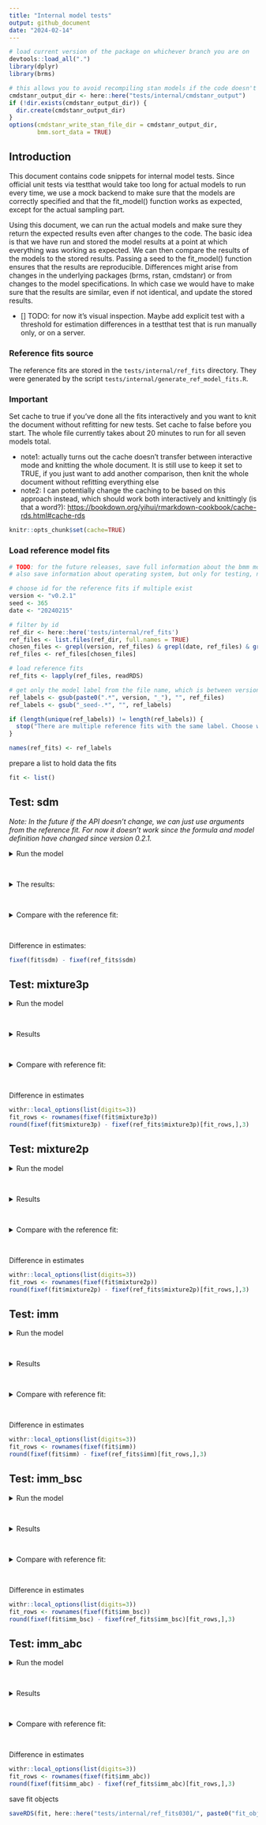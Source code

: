 ```yaml
---
title: "Internal model tests"
output: github_document
date: "2024-02-14"
---
```


```r
# load current version of the package on whichever branch you are on
devtools::load_all(".")
library(dplyr)
library(brms)

# this allows you to avoid recompiling stan models if the code doesn't change
cmdstanr_output_dir <- here::here("tests/internal/cmdstanr_output")
if (!dir.exists(cmdstanr_output_dir)) {
  dir.create(cmdstanr_output_dir)
}
options(cmdstanr_write_stan_file_dir = cmdstanr_output_dir,
        bmm.sort_data = TRUE)
```

## Introduction

This document contains code snippets for internal model tests. Since official unit tests via testthat would take too long for actual models to run every time, we use a mock backend to make sure that the models are correctly specified and that the fit_model() function works as expected, except for the actual sampling part.

Using this document, we can run the actual models and make sure they return the expected results even after changes to the code. The basic idea is that we have run and stored the model results at a point at which everything was working as expected. We can then compare the results of the models to the stored results. Passing a seed to the fit_model() function ensures that the results are reproducible. Differences might arise from changes in the underlying packages (brms, rstan, cmdstanr) or from changes to the model specifications. In which case we would have to make sure that the results are similar, even if not identical, and update the stored results.

-   [] TODO: for now it's visual inspection. Maybe add explicit test with a threshold for estimation differences in a testthat test that is run manually only, or on a server.

### Reference fits source

The reference fits are stored in the `tests/internal/ref_fits` directory. They were generated by the script `tests/internal/generate_ref_model_fits.R`.

### Important

Set cache to true if you've done all the fits interactively and you want to knit the document without refitting for new tests. Set cache to false before you start. The whole file currently takes about 20 minutes to run for all seven models total.

-   note1: actually turns out the cache doesn't transfer between interactive mode and knitting the whole document. It is still use to keep it set to TRUE, if you just want to add another comparison, then knit the whole document without refitting everything else
-   note2: I can potentially change the caching to be based on this approach instead, which should work both interactively and knittingly (is that a word?): <https://bookdown.org/yihui/rmarkdown-cookbook/cache-rds.html#cache-rds>

```r
knitr::opts_chunk$set(cache=TRUE)
```

### Load reference model fits

```r
# TODO: for the future releases, save full information about the bmm model components in the reference fits
# also save information about operating system, but only for testing, not for general usage

# choose id for the reference fits if multiple exist
version <- "v0.2.1"
seed <- 365
date <- "20240215"

# filter by id
ref_dir <- here::here('tests/internal/ref_fits')
ref_files <- list.files(ref_dir, full.names = TRUE)
chosen_files <- grepl(version, ref_files) & grepl(date, ref_files) & grepl(paste0("seed-",seed), ref_files)
ref_files <- ref_files[chosen_files]

# load reference fits
ref_fits <- lapply(ref_files, readRDS)

# get only the model label from the file name, which is between version_ and _seed, 
ref_labels <- gsub(paste0(".*", version, "_"), "", ref_files)
ref_labels <- gsub("_seed-.*", "", ref_labels)

if (length(unique(ref_labels)) != length(ref_labels)) {
  stop("There are multiple reference fits with the same label. Choose which files to keep manually")
}

names(ref_fits) <- ref_labels
```

prepare a list to hold data the fits

```r
fit <- list()
```

## Test: sdm

*Note: In the future if the API doesn't change, we can just use arguments from the reference fit. For now it doesn't work since the formula and model definition have changed since version 0.2.1.*

<details>

<summary>Run the model</summary>

```r
data <- ref_fits$sdm$data

formula <- bmf(c ~ 0 + SetSize,
               kappa ~ 1)

model <- sdm('dev_rad')

fit$sdm <- fit_model(formula, data, model,
                           parallel = TRUE,
                           chains = 4,
                           iter = 500,
                           refresh = 500,
                           init = 1,
                           silent = 2,
                           backend = 'cmdstanr',
                           seed = seed)
```

</details>

</br>

<details>

<summary>The results:</summary>

```r
summary(fit$sdm)
```

</details>

</br>

<details>

<summary>Compare with the reference fit:</summary>

```r
summary(ref_fits$sdm)
```

</details>

</br>

Difference in estimates:

```r
fixef(fit$sdm) - fixef(ref_fits$sdm)
```

## Test: mixture3p

<details>

<summary>Run the model</summary>

```r
data <- ref_fits$mixture3p$data

formula <- bmf(thetat ~ 0 + SetSize,
               thetant ~ 0 + SetSize,
               kappa ~ 0 + SetSize)

model <- mixture3p(resp_error = 'dev_rad',
                   nt_features = paste0("Item", 2:4,"_Col_rad"),
                   set_size = "SetSize")

fit$mixture3p <- fit_model(formula, data, model,
                           parallel = TRUE,
                           chains = 4,
                           iter = 500,
                           refresh = 500,
                           init = 1,
                           silent = 2,
                           backend = 'cmdstanr',
                           seed = seed)
```

</details>

</br>

<details>

<summary>Results</summary>

```r
summary(fit$mixture3p)
```

</details>

</br>

<details>

<summary>Compare with reference fit:</summary>

```r
ref_fits$mixture3p
```

</details>

</br>

Difference in estimates

```r
withr::local_options(list(digits=3))
fit_rows <- rownames(fixef(fit$mixture3p))
round(fixef(fit$mixture3p) - fixef(ref_fits$mixture3p)[fit_rows,],3)
```

## Test: mixture2p

<details>

<summary>Run the model</summary>

```r
data <- ref_fits$mixture2p$data

formula <- bmf(thetat ~ 0 + SetSize,
               kappa ~ 0 + SetSize)

model <- mixture2p(resp_error = 'dev_rad')

fit$mixture2p <- fit_model(formula, data, model,
                           parallel = TRUE,
                           chains = 4,
                           iter = 2000,
                           refresh = 500,
                           init = 1,
                           silent = 2,
                           backend = 'cmdstanr',
                           seed = seed)
```

</details>

</br>

<details>

<summary>Results</summary>

```r
summary(fit$mixture2p)
```

</details>

</br>

<details>

<summary>Compare with the reference fit:</summary>

```r
summary(ref_fits$mixture2p)
```

</details>

</br>

Difference in estimates

```r
withr::local_options(list(digits=3))
fit_rows <- rownames(fixef(fit$mixture2p))
round(fixef(fit$mixture2p) - fixef(ref_fits$mixture2p)[fit_rows,],3)
```

## Test: imm

<details>

<summary>Run the model</summary>

```r
data <- ref_fits$imm$data

formula <- bmf(a ~ 0 + SetSize,
               c ~ 0 + SetSize,
               s ~ 0 + SetSize,
               kappa ~ 0 + SetSize)

model <- imm(resp_error = 'dev_rad',
                 nt_features = paste0("Item", 2:4,"_Col_rad"),
                 nt_distances = paste0("Item", 2:4,"_Pos_rad"),
                 set_size = "SetSize")

fit$imm <- fit_model(formula, data, model,
                           parallel = TRUE,
                           chains = 4,
                           iter = 500,
                           refresh = 500,
                           init = 1,
                           silent = 2,
                           backend = 'cmdstanr',
                           seed = seed)
```

</details>

</br>

<details>

<summary>Results</summary>

```r
summary(fit$imm)
```

</details>

</br>

<details>

<summary>Compare with reference fit:</summary>

```r
ref_fits$imm
```

</details>

</br>

Difference in estimates

```r
withr::local_options(list(digits=3))
fit_rows <- rownames(fixef(fit$imm))
round(fixef(fit$imm) - fixef(ref_fits$imm)[fit_rows,],3)
```

## Test: imm_bsc

<details>

<summary>Run the model</summary>

```r
data <- ref_fits$imm_bsc$data

formula <- bmf(c ~ 0 + SetSize,
               s ~ 0 + SetSize,
               kappa ~ 0 + SetSize)

model <- imm_bsc(resp_error = 'dev_rad',
                nt_features = paste0("Item", 2:4,"_Col_rad"),
                nt_distances = paste0("Item", 2:4,"_Pos_rad"),
                set_size = "SetSize")

fit$imm_bsc <- fit_model(formula, data, model,
                        parallel = TRUE,
                        chains = 4,
                        iter = 500,
                        refresh = 500,
                        init = 1,
                        silent = 2,
                        backend = 'cmdstanr',
                        seed = seed)
```

</details>

</br>

<details>

<summary>Results</summary>

```r
summary(fit$imm_bsc)
```

</details>

</br>

<details>

<summary>Compare with reference fit:</summary>

```r
ref_fits$imm_bsc
```

</details>

</br>

Difference in estimates

```r
withr::local_options(list(digits=3))
fit_rows <- rownames(fixef(fit$imm_bsc))
round(fixef(fit$imm_bsc) - fixef(ref_fits$imm_bsc)[fit_rows,],3)
```

## Test: imm_abc

<details>

<summary>Run the model</summary>

```r
data <- ref_fits$imm_abc$data

formula <- bmf(a ~ 0 + SetSize,
               c ~ 0 + SetSize,
               kappa ~ 0 + SetSize)

model <- imm(resp_error = 'dev_rad',
             nt_features = paste0("Item", 2:4,"_Col_rad"),
             set_size = "SetSize",
             version = "abc")

fit$imm_abc <- fit_model(formula, data, model,
                        parallel = TRUE,
                        chains = 4,
                        iter = 500,
                        refresh = 500,
                        init = 1,
                        silent = 2,
                        backend = 'cmdstanr',
                        seed = seed)
```

</details>

</br>

<details>

<summary>Results</summary>

```r
summary(fit$imm_abc)
```

</details>

</br>

<details>

<summary>Compare with reference fit:</summary>

```r
ref_fits$imm_abc
```

</details>

</br>

Difference in estimates

```r
withr::local_options(list(digits=3))
fit_rows <- rownames(fixef(fit$imm_abc))
round(fixef(fit$imm_abc) - fixef(ref_fits$imm_abc)[fit_rows,],3)
```


save fit objects

```r
saveRDS(fit, here::here("tests/internal/ref_fits0301/", paste0("fit_objects_", packageVersion('bmm'), "_seed-", seed, "_", date, ".rds")))
```

